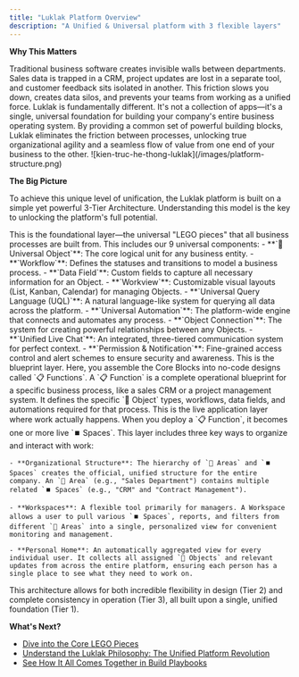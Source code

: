 ```yaml
---
title: "Luklak Platform Overview"
description: "A Unified & Universal platform with 3 flexible layers"
---
```


**Why This Matters**

<Warning>
  Traditional business software creates invisible walls between departments. Sales data is trapped in a CRM, project updates are lost in a separate tool, and customer feedback sits isolated in another. This friction slows you down, creates data silos, and prevents your teams from working as a unified force.
</Warning>

<Tip>
  Luklak is fundamentally different. It's not a collection of apps—it's a single, universal foundation for building your company's entire business operating system. By providing a common set of powerful building blocks, Luklak eliminates the friction between processes, unlocking true organizational agility and a seamless flow of value from one end of your business to the other.
</Tip>

<Frame caption="LUKLAK system architecture, from raw materials, design to usage">
  ![kien-truc-he-thong-luklak](/images/platform-structure.png)
</Frame>

**The Big Picture**

To achieve this unique level of unification, the Luklak platform is built on a simple yet powerful 3-Tier Architecture. Understanding this model is the key to unlocking the platform's full potential.

<AccordionGroup>
  <Accordion title="Tier 1: Core Blocks" icon="cube" iconType="duotone">
    This is the foundational layer—the universal "LEGO pieces" that all business processes are built from. This includes our 9 universal components:
    - **`🧊 Universal Object`**: The core logical unit for any business entity.
    - **`Workflow`**: Defines the statuses and transitions to model a business process.
    - **`Data Field`**: Custom fields to capture all necessary information for an Object.
    - **`Workview`**: Customizable visual layouts (List, Kanban, Calendar) for managing Objects.
    - **`Universal Query Language (UQL)`**: A natural language-like system for querying all data across the platform.
    - **`Universal Automation`**: The platform-wide engine that connects and automates any process.
    - **`Object Connection`**: The system for creating powerful relationships between any Objects.
    - **`Unified Live Chat`**: An integrated, three-tiered communication system for perfect context.
    - **`Permission & Notification`**: Fine-grained access control and alert schemes to ensure security and awareness.
  </Accordion>
  <Accordion title="Tier 2: Function Design" icon="map" iconType="duotone">
    This is the blueprint layer. Here, you assemble the Core Blocks into no-code designs called `📋 Functions`. A `📋 Function` is a complete operational blueprint for a specific business process, like a sales CRM or a project management system. It defines the specific `🧊 Object` types, workflows, data fields, and automations required for that process.
  </Accordion>
  <Accordion title="Tier 3: Usage & Operation" icon="table-columns" iconType="duotone">
    This is the live application layer where work actually happens. When you deploy a `📋 Function`, it becomes one or more live `⏹️ Spaces`. This layer includes three key ways to organize and interact with work:

    - **Organizational Structure**: The hierarchy of `📂 Areas` and `⏹️ Spaces` creates the official, unified structure for the entire company. An `📂 Area` (e.g., "Sales Department") contains multiple related `⏹️ Spaces` (e.g., "CRM" and "Contract Management").

    - **Workspaces**: A flexible tool primarily for managers. A Workspace allows a user to pull various `⏹️ Spaces`, reports, and filters from different `📂 Areas` into a single, personalized view for convenient monitoring and management.

    - **Personal Home**: An automatically aggregated view for every individual user. It collects all assigned `🧊 Objects` and relevant updates from across the entire platform, ensuring each person has a single place to see what they need to work on.
  </Accordion>
</AccordionGroup>

This architecture allows for both incredible flexibility in design (Tier 2) and complete consistency in operation (Tier 3), all built upon a single, unified foundation (Tier 1).

**What's Next?**

- [Dive into the Core LEGO Pieces](/platform/core-concepts)
- [Understand the Luklak Philosophy: The Unified Platform Revolution](/getting-started/philosophy)
- [See How It All Comes Together in Build Playbooks](/build-playbooks)